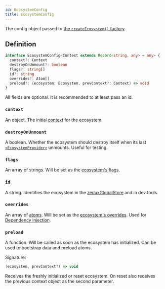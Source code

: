 ```yaml
---
id: EcosystemConfig
title: EcosystemConfig
---
```


The config object passed to [the `createEcosystem()` factory](../factories/createEcosystem).

## Definition

```ts
interface EcosystemConfig<Context extends Record<string, any> = any> {
  context?: Context
  destroyOnUnmount?: boolean
  flags?: string[]
  id?: string
  overrides?: Atom[]
  preload?: (ecosystem: Ecosystem, prevContext?: Context) => void
}
```

All fields are optional. It is recommended to at least pass an id.

### `context`

An object. The initial [context](../classes/Ecosystem#context) for the ecosystem.

### `destroyOnUnmount`

A boolean. Whether the ecosystem should destroy itself when its last [`<EcosystemProvider>`](../components/EcosystemProvider) unmounts. Useful for testing.

### `flags`

An array of strings. Will be set as the [ecosystem's flags](../classes/Ecosystem#flags).

### `id`

A string. Identifies the ecosystem in the [zeduxGlobalStore](../constants/zeduxGlobalStore) and in dev tools.

### `overrides`

An array of [atoms](../classes/Atom). Will be set as the [ecosystem's overrides](../classes/Ecosystem#overrides). Used for [Dependency Injection](../../walkthrough/dependency-injection).

### `preload`

A function. Will be called as soon as the ecosystem has initialized. Can be used to bootstrap data and preload atoms.

Signature:

```ts
(ecosystem, prevContext?) => void
```

Receives the freshly initialized or reset ecosystem. On reset also receives the previous context object as the second parameter.
